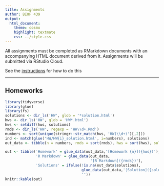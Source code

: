 ```yaml
---
title: Assignments
author: BIOF 439
output:
  html_document:
    theme: cosmo
    highlight: textmate
    css: ../style.css
---
```


All assignments must be completed as RMarkdown documents with an accompanying
HTML document derived from it. Assignments will be submitted via RStudio Cloud. 

See the [instructions](instructions.html) for how to do this

----

## Homeworks

```r
library(tidyverse)
library(glue)
library(fs)
solutions <- dir_ls('HW', glob = '*solution.html')
hws <- dir_ls('HW', glob = 'HW*.html')
hws <- setdiff(hws, solutions)
rmds <- dir_ls('HW', regexp = 'HW\\d+.Rmd')
numbers <- sort(unique(stringr::str_match(hws, 'HW(\\d+)')[,2]))
ind <- match(glue('HW/HW{i}_solution.html', i=numbers), solutions)
out_data <- tibble(n = numbers, rmds = sort(rmds), hws = sort(hws), solutions = solutions[ind])

out <- tibble('Homework' = glue_data(out_data,'[Homework {n}]({hws})'),
              'R Markdown' = glue_data(out_data,
                                       '[R Markdown]({rmds})'),
              'Solutions' = ifelse(!is.na(out_data$solutions),
                                   glue_data(out_data,'[Solution]({solutions})'),
                                   ''))
knitr::kable(out)
```

